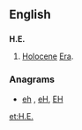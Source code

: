 {{also|Appendix:Variations of "he"}}

==English==

==={{abbreviation}}===
'''H.E.'''
# [[Holocene]] [[Era]].

===Anagrams===
* [[eh#English|eh]] , [[eH#English|eH]], [[EH#English|EH]]

[[et:H.E.]]